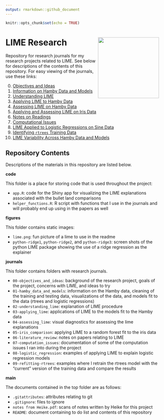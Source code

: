 ```yaml
---
output: rmarkdown::github_document
---
```


```r
knitr::opts_chunk$set(echo = TRUE)
```

# LIME Research <img align="right" height="200" src="./figures/lime.png">

Repository for research journals for my research projects related to LIME. See below for descriptions of the contents of this repository. For easy viewing of the journals, use these links: 

0. [Objectives and Ideas](https://goodekat.github.io/LIME-research-journals/journals/00-objectives_and_ideas/00-objectives_and_ideas.html)
1. [Information on Hamby Data and Models](https://goodekat.github.io/LIME-research-journals/journals/01-hamby_data_and_models/01-hamby_data_and_models.html)
2. [Understanding LIME](https://goodekat.github.io/LIME-research-journals/journals/02-understanding_lime/02-understanding_lime.html)
3. [Applying LIME to Hamby Data](https://goodekat.github.io/LIME-research-journals/journals/03-applying_lime/03-applying_lime.html)
4. [Assessing LIME on Hamby Data](https://goodekat.github.io/LIME-research-journals/journals/04-assessing_lime/04-assessing_lime.html)
5. [Applying and Assessing LIME on Iris Data](https://goodekat.github.io/LIME-research-journals/journals/05-iris_comparison/05-iris_comparison.html)
6. [Notes on Readings](https://goodekat.github.io/LIME-research-journals/journals/06-literature_review/06-literature_review.html)
7. [Computational Issues](https://goodekat.github.io/LIME-research-journals/journals/07-computation_issues/07-computation_issues.html)
8. [LIME Applied to Logistic Regressions on Sine Data](https://goodekat.github.io/LIME-research-journals/journals/08-logistic_regression/08-logistic_regression.html)
9. [Identifying `rtrees` Training Data](https://goodekat.github.io/LIME-research-journals/journals/09-identifying-rtrees-training-data/09-identifying-rtrees-training-data.html)
10. [LIME Variability Across Hamby Data and Models](https://goodekat.github.io/LIME-research-journals/journals/10-LIME-hamby-variability/10-LIME-hamby-variability.html)

## Repository Contents

Descriptions of the materials in this repository are listed below.

**code**

This folder is a place for storing code that is used throughout the project:

- `app.R`: code for the Shiny app for visualizing the LIME explanations associated with the bullet land comparisons
- `helper_functions.R`: R script with functions that I use in the journals and will probably end up using in the papers as well
  
**figures**

This folder contains static images:

- `lime.png`: fun picture of a lime to use in the readme
- `python-ridge1`, `python-ridge2`, and `python-ridge3`: screen shots of the python LIME package showing the use of a ridge regression as the explainer

**journals**

This folder contains folders with research journals.

- `00-objectives_and_ideas`: background of the research project, goals of the project, concerns with LIME, and ideas to try
- `01-hamby_data_and_models`: information on the Hamby data, cleaning of the training and testing data, visualizations of the data, and models fit to the data (rtrees and logistic regressions)
- `02-understanding_lime`: explanation of LIME procedure
- `03-applying_lime`: applications of LIME to the models fit to the Hamby data
- `04-assessing_lime`: visual diagnostics for assessing the lime explanations
- `05-iris_comparison`: applying LIME to a random forest fit to the iris data
- `06-literature_review`: notes on papers relating to LIME
- `07-computation_issues`: documentation of some of the computation issues I ran into during the project
- `08-logistic_regression`: examples of applying LIME to explain logistic regression models
- `09-refitting-rtrees`: examples where I retrain the rtrees model with the "current" version of the training data and compare the results

**main**

The documents contained in the top folder are as follows:

- `.gitattributes`: attributes relating to git
- `.gitignore`: files to ignore
- `notes from Heike.pdf`: scans of notes written by Heike for this project
- `README`: document containing to do list and contents of this repository
